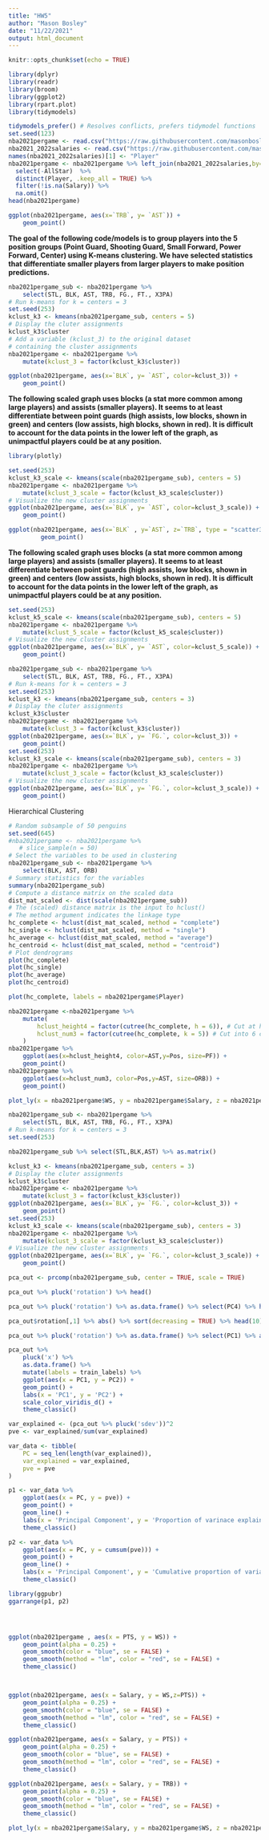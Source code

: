 ```yaml
---
title: "HW5"
author: "Mason Bosley"
date: "11/22/2021"
output: html_document
---
```


```r
knitr::opts_chunk$set(echo = TRUE)
```


```r
library(dplyr)
library(readr)
library(broom)
library(ggplot2)
library(rpart.plot)
library(tidymodels) 

tidymodels_prefer() # Resolves conflicts, prefers tidymodel functions
set.seed(123)
nba2021pergame <- read.csv("https://raw.githubusercontent.com/masonbosley/Stat-253-Final-Project-MML/main/2021-PerGame-Player-Stats.csv")
nba2021_2022salaries <- read.csv("https://raw.githubusercontent.com/masonbosley/Stat-253-Final-Project-MML/main/2021-2022-Player-Salaries.csv")
names(nba2021_2022salaries)[1] <- "Player"
nba2021pergame <- nba2021pergame %>% left_join(nba2021_2022salaries,by=c('Player')) %>%
  select(-AllStar)  %>%
  distinct(Player, .keep_all = TRUE) %>%
  filter(!is.na(Salary)) %>%
  na.omit()
head(nba2021pergame)
```

```r
ggplot(nba2021pergame, aes(x=`TRB`, y= `AST`)) +
    geom_point()
```

**The goal of the following code/models is to group players into the 5 position groups (Point Guard, Shooting Guard, Small Forward, Power Forward, Center) using K-means clustering. We have selected statistics that differentiate smaller players from larger players to make position predictions.**
```r
nba2021pergame_sub <- nba2021pergame %>%
    select(STL, BLK, AST, TRB, FG., FT., X3PA)
# Run k-means for k = centers = 3
set.seed(253)
kclust_k3 <- kmeans(nba2021pergame_sub, centers = 5)
# Display the cluter assignments
kclust_k3$cluster
# Add a variable (kclust_3) to the original dataset 
# containing the cluster assignments
nba2021pergame <- nba2021pergame %>%
    mutate(kclust_3 = factor(kclust_k3$cluster))
```

```r
ggplot(nba2021pergame, aes(x=`BLK`, y= `AST`, color=kclust_3)) +
    geom_point()
```

**The following scaled graph uses blocks (a stat more common among large players) and assists (smaller players). It seems to at least differentiate between point guards (high assists, low blocks, shown in green) and centers (low assists, high blocks, shown in red). It is difficult to account for the data points in the lower left of the graph, as unimpactful players could be at any position.**
```r
library(plotly)

set.seed(253)
kclust_k3_scale <- kmeans(scale(nba2021pergame_sub), centers = 5)
nba2021pergame <- nba2021pergame %>%
    mutate(kclust_3_scale = factor(kclust_k3_scale$cluster))
# Visualize the new cluster assignments
ggplot(nba2021pergame, aes(x=`BLK`, y= `AST`, color=kclust_3_scale)) +
    geom_point()

ggplot(nba2021pergame, aes(x=`BLK` , y=`AST`, z=`TRB`, type = "scatter3d", mode="markers",color = Pos ))+
         geom_point()


```
**The following scaled graph uses blocks (a stat more common among large players) and assists (smaller players). It seems to at least differentiate between point guards (high assists, low blocks, shown in green) and centers (low assists, high blocks, shown in red). It is difficult to account for the data points in the lower left of the graph, as unimpactful players could be at any position.**
```r
set.seed(253)
kclust_k5_scale <- kmeans(scale(nba2021pergame_sub), centers = 5)
nba2021pergame <- nba2021pergame %>%
    mutate(kclust_5_scale = factor(kclust_k5_scale$cluster))
# Visualize the new cluster assignments
ggplot(nba2021pergame, aes(x=`BLK`, y= `AST`, color=kclust_5_scale)) +
    geom_point()
```

```r
nba2021pergame_sub <- nba2021pergame %>%
    select(STL, BLK, AST, TRB, FG., FT., X3PA)
# Run k-means for k = centers = 3
set.seed(253)
kclust_k3 <- kmeans(nba2021pergame_sub, centers = 3)
# Display the cluter assignments
kclust_k3$cluster
nba2021pergame <- nba2021pergame %>%
    mutate(kclust_3 = factor(kclust_k3$cluster))
ggplot(nba2021pergame, aes(x=`BLK`, y= `FG.`, color=kclust_3)) +
    geom_point()
set.seed(253)
kclust_k3_scale <- kmeans(scale(nba2021pergame_sub), centers = 3)
nba2021pergame <- nba2021pergame %>%
    mutate(kclust_3_scale = factor(kclust_k3_scale$cluster))
# Visualize the new cluster assignments
ggplot(nba2021pergame, aes(x=`BLK`, y= `FG.`, color=kclust_3_scale)) +
    geom_point()
```



Hierarchical Clustering

```r
# Random subsample of 50 penguins
set.seed(645)
#nba2021pergame <- nba2021pergame %>%
   # slice_sample(n = 50)
# Select the variables to be used in clustering
nba2021pergame_sub <- nba2021pergame %>%
    select(BLK, AST, ORB)
# Summary statistics for the variables
summary(nba2021pergame_sub)
# Compute a distance matrix on the scaled data
dist_mat_scaled <- dist(scale(nba2021pergame_sub))
# The (scaled) distance matrix is the input to hclust()
# The method argument indicates the linkage type
hc_complete <- hclust(dist_mat_scaled, method = "complete")
hc_single <- hclust(dist_mat_scaled, method = "single")
hc_average <- hclust(dist_mat_scaled, method = "average")
hc_centroid <- hclust(dist_mat_scaled, method = "centroid")
# Plot dendrograms
plot(hc_complete)
plot(hc_single)
plot(hc_average)
plot(hc_centroid)
```
``` r
plot(hc_complete, labels = nba2021pergame$Player)
```

```r
nba2021pergame <-nba2021pergame %>%
    mutate(
        hclust_height4 = factor(cutree(hc_complete, h = 6)), # Cut at height (h) 3
        hclust_num3 = factor(cutree(hc_complete, k = 5)) # Cut into 6 clusters (k)
    )
nba2021pergame %>%
    ggplot(aes(x=hclust_height4, color=AST,y=Pos, size=PF)) +
    geom_point()
nba2021pergame %>%
    ggplot(aes(x=hclust_num3, color=Pos,y=AST, size=ORB)) +
    geom_point()

plot_ly(x = nba2021pergame$WS, y = nba2021pergame$Salary, z = nba2021pergame$PTS, type = "scatter3d", mode = "markers", color = nba2021pergame$hclust_num3)

```


```r
nba2021pergame_sub <- nba2021pergame %>%
    select(STL, BLK, AST, TRB, FG., FT., X3PA)
# Run k-means for k = centers = 3
set.seed(253)

nba2021pergame_sub %>% select(STL,BLK,AST) %>% as.matrix()

kclust_k3 <- kmeans(nba2021pergame_sub, centers = 3)
# Display the cluter assignments
kclust_k3$cluster
nba2021pergame <- nba2021pergame %>%
    mutate(kclust_3 = factor(kclust_k3$cluster))
ggplot(nba2021pergame, aes(x=`BLK`, y= `FG.`, color=kclust_3)) +
    geom_point()
set.seed(253)
kclust_k3_scale <- kmeans(scale(nba2021pergame_sub), centers = 3)
nba2021pergame <- nba2021pergame %>%
    mutate(kclust_3_scale = factor(kclust_k3_scale$cluster))
# Visualize the new cluster assignments
ggplot(nba2021pergame, aes(x=`BLK`, y= `FG.`, color=kclust_3_scale)) +
    geom_point()

pca_out <- prcomp(nba2021pergame_sub, center = TRUE, scale = TRUE)

pca_out %>% pluck('rotation') %>% head()

pca_out %>% pluck('rotation') %>% as.data.frame() %>% select(PC4) %>% head()

pca_out$rotation[,1] %>% abs() %>% sort(decreasing = TRUE) %>% head(10)

pca_out %>% pluck('rotation') %>% as.data.frame() %>% select(PC1) %>% abs() %>% arrange(desc(PC1)) %>% head(10)

pca_out %>% 
    pluck('x') %>%
    as.data.frame() %>%
    mutate(labels = train_labels) %>%
    ggplot(aes(x = PC1, y = PC2)) + 
    geom_point() +
    labs(x = 'PC1', y = 'PC2') +
    scale_color_viridis_d() +
    theme_classic()

var_explained <- (pca_out %>% pluck('sdev'))^2
pve <- var_explained/sum(var_explained)

var_data <- tibble(
    PC = seq_len(length(var_explained)),
    var_explained = var_explained,
    pve = pve
)

p1 <- var_data %>%
    ggplot(aes(x = PC, y = pve)) +
    geom_point() + 
    geom_line() + 
    labs(x = 'Principal Component', y = 'Proportion of varinace explained') +
    theme_classic()

p2 <- var_data %>%
    ggplot(aes(x = PC, y = cumsum(pve))) +
    geom_point() + 
    geom_line() + 
    labs(x = 'Principal Component', y = 'Cumulative proportion of variance explained') +
    theme_classic()

library(ggpubr) 
ggarrange(p1, p2)





```

```r
ggplot(nba2021pergame , aes(x = PTS, y = WS)) +
    geom_point(alpha = 0.25) +
    geom_smooth(color = "blue", se = FALSE) +
    geom_smooth(method = "lm", color = "red", se = FALSE) +
    theme_classic()



ggplot(nba2021pergame, aes(x = Salary, y = WS,z=PTS)) +
    geom_point(alpha = 0.25) +
    geom_smooth(color = "blue", se = FALSE) +
    geom_smooth(method = "lm", color = "red", se = FALSE) +
    theme_classic()

ggplot(nba2021pergame, aes(x = Salary, y = PTS)) +
    geom_point(alpha = 0.25) +
    geom_smooth(color = "blue", se = FALSE) +
    geom_smooth(method = "lm", color = "red", se = FALSE) +
    theme_classic()

ggplot(nba2021pergame, aes(x = Salary, y = TRB)) +
    geom_point(alpha = 0.25) +
    geom_smooth(color = "blue", se = FALSE) +
    geom_smooth(method = "lm", color = "red", se = FALSE) +
    theme_classic()

plot_ly(x = nba2021pergame$Salary, y = nba2021pergame$WS, z = nba2021pergame$PTS, type = "scatter3d", mode = "markers", color = nba2021pergame$Position)

```










